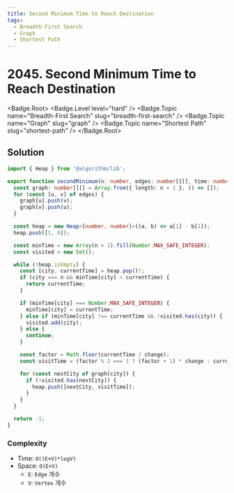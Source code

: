 ```yaml
---
title: Second Minimum Time to Reach Destination
tags:
  - Breadth-First Search
  - Graph
  - Shortest Path
---
```


# 2045. Second Minimum Time to Reach Destination

<Badge.Root>
  <Badge.Level level="hard" />
  <Badge.Topic name="Breadth-First Search" slug="breadth-first-search" />
  <Badge.Topic name="Graph" slug="graph" />
  <Badge.Topic name="Shortest Path" slug="shortest-path" />
</Badge.Root>

## Solution

```typescript filename="solution.ts" copy
import { Heap } from '@algorithm/lib';

export function secondMinimum(n: number, edges: number[][], time: number, change: number): number {
  const graph: number[][] = Array.from({ length: n + 1 }, () => []);
  for (const [u, v] of edges) {
    graph[u].push(v);
    graph[v].push(u);
  }

  const heap = new Heap<[number, number]>((a, b) => a[1] - b[1]);
  heap.push([1, 0]);

  const minTime = new Array(n + 1).fill(Number.MAX_SAFE_INTEGER);
  const visited = new Set();

  while (!heap.isEmpty) {
    const [city, currentTime] = heap.pop()!;
    if (city === n && minTime[city] < currentTime) {
      return currentTime;
    }

    if (minTime[city] === Number.MAX_SAFE_INTEGER) {
      minTime[city] = currentTime;
    } else if (minTime[city] !== currentTime && !visited.has(city)) {
      visited.add(city);
    } else {
      continue;
    }

    const factor = Math.floor(currentTime / change);
    const visitTime = (factor % 2 === 1 ? (factor + 1) * change : currentTime) + time;

    for (const nextCity of graph[city]) {
      if (!visited.has(nextCity)) {
        heap.push([nextCity, visitTime]);
      }
    }
  }

  return -1;
}
```

### Complexity

- Time: `O((E+V)*logV)`
- Space: `O(E+V)`
  - `E`: `Edge` 개수
  - `V`: `Vertex` 개수

<ProblemLink
  codingSite="leetcode"
  href="https://leetcode.com/problems/second-minimum-time-to-reach-destination"
  title="Second Minimum Time to Reach Destination"
/>
